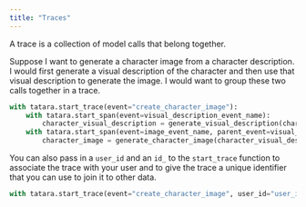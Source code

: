 ```yaml
---
title: "Traces"
---
```


A trace is a collection of model calls that belong together.

Suppose I want to generate a character image from a character description. I would first generate a visual description of the character and then use that visual description to generate the image. I would want to group these two calls together in a trace.

```python
with tatara.start_trace(event="create_character_image"):
    with tatara.start_span(event=visual_description_event_name):
        character_visual_description = generate_visual_description(character_description, openai_client)
    with tatara.start_span(event=image_event_name, parent_event=visual_description_event_name):
        character_image = generate_character_image(character_visual_description, openai_client)
```

You can also pass in a `user_id` and an `id_` to the `start_trace` function to associate the trace with your user and to give the trace a unique identifier that you can use to join it to other data.

```python
with tatara.start_trace(event="create_character_image", user_id="user_id", id_="trace_id"):
```
